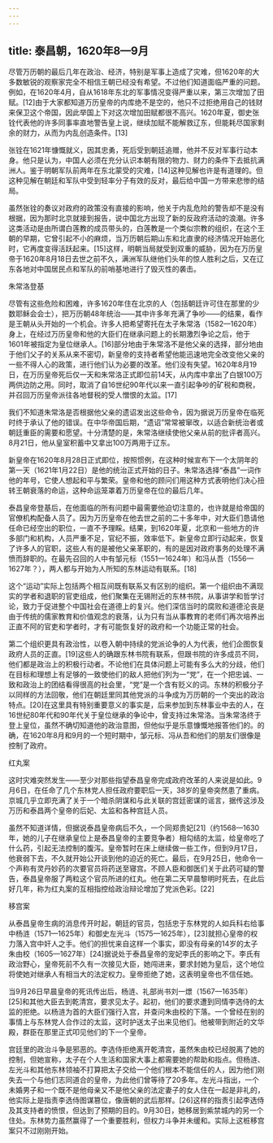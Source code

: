 ```yaml
---
---
---
```

title: 泰昌朝，1620年8—9月
---



尽管万历朝的最后几年在政治、经济，特别是军事上造成了灾难，但1620年的大多数敏锐的观察家完全不相信王朝已经没有希望。不过他们知道面临严重的问题。例如，在1620年4月，自从1618年东北的军事情况变得严重以来，第三次增加了田赋。[12]由于大家都知道万历皇帝的内库绝不是空的，他只不过拒绝用自己的钱财来保卫这个帝国，因此举国上下对这次增加田赋都很不高兴。1620年夏，御史张铨代表他的许多同事率直地警告皇上说，继续加赋不能解救辽东，但能耗尽国家剩余的财力，从而为内乱创造条件。[13]

张铨在1621年慷慨就义，因其忠勇，死后受到朝廷追赠，他并不反对军事行动本身。他只是认为，中国人必须在充分认识本朝有限的物力、财力的条件下去抵抗满洲人。鉴于明朝军队前两年在东北蒙受的灾难，[14]这种见解也许是有道理的。但这种见解在朝廷和军队中受到轻率分子有效的反对，最后给中国一方带来悲惨的结局。

虽然张铨的奏议对政府的政策没有直接的影响，他关于内乱危险的警告却不是没有根据，因为那时北京就接到报告，说中国北方出现了新的反政府活动的浪潮。许多这类活动是由所谓白莲教的成员带头的，白莲教是一个类似宗教的组织，在这个王朝的早期，它曾引起不小的麻烦，当万历朝后期山东和北直隶的经济情况开始恶化时，它再度变得活跃起来。[15]这样，明朝当局就受到双重的威胁，因为在万历皇帝于1620年8月18日去世之前不久，满洲军队继他们头年的惊人胜利之后，又在辽东各地对中国居民点和军队的前哨基地进行了毁灭性的袭击。





朱常洛登基

尽管有这些危险和困难，许多1620年住在北京的人（包括朝廷许可住在那里的少数耶稣会会士），把万历朝48年统治——其中许多年充满了争吵——的结果，看作是王朝从头开始的一个机会。许多人把希望寄托在太子朱常洛（1582—1620年）身上，在经过万历皇帝和他的大臣们在继承问题上的长期激烈争论之后，他于1601年被指定为皇位继承人。[16]部分地由于朱常洛不是他父亲的选择，部分地由于他们父子的关系从来不密切，新皇帝的支持者希望他能迅速地完全改变他父亲的一些不得人心的政策，进行他们认为必要的改革。他们没有失望。1620年8月19日，在万历皇帝死后仅一天和朱常洛正式即位前14天，从内库中拿出了白银100万两供边防之用。同时，取消了自16世纪90年代以来一直引起争吵的矿税和商税，并召回万历皇帝派往各地督税的受人憎恨的太监。[17]

我们不知道朱常洛是否根据他父亲的遗诏发出这些命令，因为据说万历皇帝在临死时终于承认了他的错误。在中华帝国后期，“遗诏”常常被窜改，以适合新统治者或朝廷重臣的需要和愿望。十分清楚的是，朱常洛继续使他父亲从前的批评者高兴。8月21日，他从皇室积蓄中又拿出100万两用于辽东。

新皇帝在1620年8月28日正式即位，按照惯例，在这种时候宣布下一个太阴年的第一天（1621年1月22日）是他的统治正式开始的日子。朱常洛选择“泰昌”一词作他的年号，它使人想起和平与繁荣。皇帝和他的顾问们用这种方式表明他们决心扭转王朝衰落的命运，这种命运笼罩着万历皇帝在位的最后几年。

泰昌皇帝登基后，在他面临的所有问题中最需要他迫切注意的，也许就是给帝国的官僚机构配备人员了。因为万历皇帝在他去世之前的二十多年中，对大臣们恳请他任命已经空出的职位，一直不予理睬。结果，到1620年夏，北京和一些地方的许多部门和机构，人员严重不足，官纪不振，效率低下。新皇帝立即行动起来，恢复了许多人的官职，这些人有的是被他父亲革职的，有的是因对政府事务的处理不满愤而辞职的。在最先召回的人中有邹元标（1551—1624年）和冯从吾（1556—1627年？），两人都与开始为人所知的东林运动有联系。[18]

这个“运动”实际上包括两个相互间既有联系又有区别的组织。第一个组织由不满现实的学者和退职的官吏组成，他们聚集在无锡附近的东林书院，从事讲学和哲学讨论，致力于促进整个中国社会在道德上的复兴。他们深信当时的腐败和道德沦丧是由于传统的儒家教育和价值观念的衰落，认为只有当从事教育的老师们再次培养出正直不阿的官吏和学者时，才有可能恢复好的政府和一个功能正常的社会。

第二个组织更具有政治性，以卷入朝中持续的党派论争的人为代表，他们企图恢复政府人员的正直。[19]这些人的确跟东林书院有联系，但跟书院的许多成员不同，他们都是政治上的积极行动者。不论他们在具体问题上可能有多么大的分歧，他们在目标和理想上有足够的一致使他们的敌人把他们列为一“党”，在一个把忠诚、一致和政治上的团结看得很高的社会里，“党”是一个含有贬义的词。东林的积极分子以同样的方法回敬，他们在朝廷里同其他党派的斗争成为万历朝的一个突出的政治特点。[20]在这里具有特别重要意义的事实是，后来参加到东林事业中去的人，在16世纪80年代和90年代关于皇位继承的争论中，曾支持过朱常洛。当朱常洛终于登上皇位，虽然不确切知道他的政治意图，但他似乎是乐意慷慨地报答他们的。的确，在1620年8月和9月的一个短时期中，邹元标、冯从吾和他们的朋友们很像是控制了政府。





红丸案

这时灾难突然发生——至少对那些指望泰昌皇帝完成政府改革的人来说是如此。9月6日，在任命了几个东林党人担任政府要职后一天，38岁的皇帝突然患了重病。京城几乎立即充满了关于一个暗杀阴谋和与此关联的宫廷密谋的谣言，据传这涉及万历和泰昌两个皇帝的后妃、太监和各种宫廷人员。

虽然不知道详情，但据说泰昌皇帝病后不久，一个同郑贵妃[21]（约1568—1630年，她的儿子在继承皇位上是泰昌皇帝的主要竞争者）相勾结的太监，给皇帝吃了什么药，引起无法控制的腹泻。皇帝暂时在床上继续做一些工作，但到9月17日，他衰弱下去，不久就开始公开谈到他的迫近的死亡。最后，在9月25日，他命令一个声称有灵丹妙药的次要官员将药送至寝宫。不顾人臣和御医们关于此药可疑的警告，泰昌皇帝服了两粒这个官员所进的红丸。他在第二天早晨黎明时死去，在此后好几年，称为红丸案的互相指控给政治辩论增加了党派色彩。[22]





移宫案

从泰昌皇帝生病的消息传开时起，朝廷的官员，包括忠于东林党的人如兵科右给事中杨涟（1571—1625年）和御史左光斗（1575—1625年），[23]就担心皇帝的权力落入宫中奸人之手。他们的担忧来自这样一个事实，即没有母亲的14岁的太子朱由校（1605—1627年）[24]据说处于泰昌皇帝的宠妃李氏的影响之下。李氏有政治野心，皇帝死前不久有一次接见大臣，她闯进来，要求封她为皇后，这个地位将使她对继承人有相当大的法定权力。皇帝拒绝了她，这表明皇帝也不信任她。

当9月26日早晨皇帝的死讯传出后，杨涟、礼部尚书刘一燝（1567—1635年）[25]和其他大臣去到乾清宫，要求见太子。起初，他们的要求遭到同情李选侍的太监的拒绝。以杨涟为首的大臣们强行入宫，并查问朱由校的下落。一个曾经在别的事情上与东林党人合作过的太监，这时护送太子出来见他们。他被带到附近的文华殿，群臣在那里正式叩见他们的下一个皇帝。

宫廷里的政治斗争是邪恶的。李选侍拒绝离开乾清宫，虽然朱由校已经脱离了她的控制，但她宣称，太子在个人生活和国家大事上都需要她的帮助和指点。但杨涟、左光斗和其他东林领袖不打算把太子交给一个他们根本不能信任的人，因为他们刚失去一个与他们志同道合的皇帝，为此他们曾等待了20多年。左光斗指出，一个未婚男子和一个既不是他母亲又不是他父亲的法定妻子的女人住在一起是非礼的，他实际上是指责李选侍图谋篡位，像唐朝的武后那样。[26]这样的指责引起李选侍及其支持者的愤恨，但达到了预期的目的。9月30日，她移居到紫禁城内的另一个住处。东林势力虽然赢得了一个重要胜利，但权力斗争并未缓和。实际上这桩移宫案只不过刚刚开始。